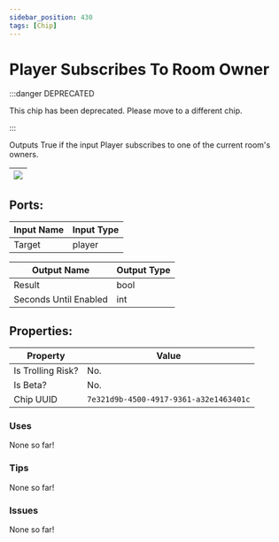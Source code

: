 ```yaml
---
sidebar_position: 430
tags: [Chip]
---
```


# Player Subscribes To Room Owner
:::danger DEPRECATED

This chip has been deprecated. Please move to a different chip.

:::

Outputs True if the input Player subscribes to one of the current room's owners.

| ![](https://images-ext-2.discordapp.net/external/MPmIaQzlEPmgGWlgi-WxBBXt0Bjv_zWPkg1y1f_sy3s/https/www.recroomcircuits.com/image/circuit/absolute-value?width=206&height=108) |
|-----|

## Ports:

| Input Name | Input Type |
|-----------|-----------|
| Target | player |

| Output Name | Output Type |
|-----------|-----------|
| Result | bool |
| Seconds Until Enabled | int |

## Properties:

| Property  | Value |
|-------------------|-----------|
| Is Trolling Risk? | No. |
| Is Beta? | No. |
| Chip UUID | `7e321d9b-4500-4917-9361-a32e1463401c` |

### Uses

None so far!

### Tips

None so far!

### Issues

None so far!